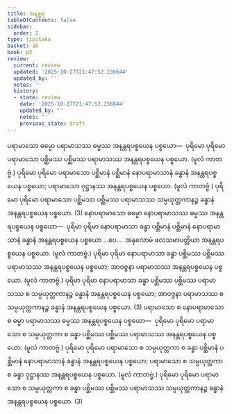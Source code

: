 ```yaml
---
title: အနန္တရ
tableOfContents: false
sidebar:
  order: 2
type: tipitaka
basket: ab
book: p2
review:
  current: review
  updated: '2025-10-27T21:47:52.236644'
  updated_by: ''
  notes: ''
  history:
  - state: review
    date: '2025-10-27T21:47:52.236644'
    updated_by: ''
    notes: ''
    previous_state: draft
---
```



<ReviewStatus review={frontmatter.review} showDetails={true} />

<HypothesisAnnotation frontmatter={frontmatter} />

<DynamicBreadcrumb />

<Division number="23" book="p2" e="ch" v="38" p="260">

<Paragraph number="2169" book="p2">
ပရာမာသော ဓမ္မော ပရာမာသဿ ဓမ္မဿ အနန္တရပစ္စယေန ပစ္စယော—  ပုရိမော ပုရိမော ပရာမာသော ပစ္ဆိမဿ ပစ္ဆိမဿ ပရာမာသဿ အနန္တရပစ္စယေန ပစ္စယော. (မူလံ ကာတဗ္ဗံ.) ပုရိမော ပုရိမော ပရာမာသော ပစ္ဆိမာနံ ပစ္ဆိမာနံ နောပရာမာသာနံ ခန္ဓာနံ အနန္တရပစ္စယေန ပစ္စယော; ပရာမာသော ဝုဋ္ဌာနဿ အနန္တရပစ္စယေန ပစ္စယော. (မူလံ ကာတဗ္ဗံ.) ပုရိမော ပုရိမော ပရာမာသော ပစ္ဆိမဿ ပစ္ဆိမဿ ပရာမာသဿ သမ္ပယုတ္တကာနဉ္စ ခန္ဓာနံ အနန္တရပစ္စယေန ပစ္စယော. (3)
</Paragraph>

</Division>
<Division number="24" book="p2" e="ch" v="38" p="261">

<Paragraph number="2170" book="p2">
နောပရာမာသော ဓမ္မော နောပရာမာသဿ ဓမ္မဿ အနန္တရပစ္စယေန ပစ္စယော—  ပုရိမာ ပုရိမာ နောပရာမာသာ ခန္ဓာ ပစ္ဆိမာနံ ပစ္ဆိမာနံ နောပရာမာသာနံ ခန္ဓာနံ အနန္တရပစ္စယေန ပစ္စယော …ပေ…  အနုလောမံ ဖလသမာပတ္တိယာ အနန္တရပစ္စယေန ပစ္စယော. (မူလံ ကာတဗ္ဗံ.) ပုရိမာ ပုရိမာ နောပရာမာသာ ခန္ဓာ ပစ္ဆိမဿ ပစ္ဆိမဿ ပရာမာသဿ အနန္တရပစ္စယေန ပစ္စယော; အာဝဇ္ဇနာ ပရာမာသဿ အနန္တရပစ္စယေန ပစ္စယော. (မူလံ ကာတဗ္ဗံ.) ပုရိမာ ပုရိမာ နောပရာမာသာ ခန္ဓာ ပစ္ဆိမဿ ပစ္ဆိမဿ ပရာမာသဿ စ သမ္ပယုတ္တကာနဉ္စ ခန္ဓာနံ အနန္တရပစ္စယေန ပစ္စယော; အာဝဇ္ဇနာ ပရာမာသဿ စ သမ္ပယုတ္တကာနဉ္စ ခန္ဓာနံ အနန္တရပစ္စယေန ပစ္စယော. (3)
</Paragraph>

</Division>
<Division number="25" book="p2" e="ch" v="38" p="261">

<Paragraph number="2171" book="p2">
ပရာမာသော စ နောပရာမာသော စ ဓမ္မာ ပရာမာသဿ ဓမ္မဿ အနန္တရပစ္စယေန ပစ္စယော—  ပုရိမော ပုရိမော ပရာမာသော စ သမ္ပယုတ္တကာ စ ခန္ဓာ ပစ္ဆိမဿ ပစ္ဆိမဿ ပရာမာသဿ အနန္တရပစ္စယေန ပစ္စယော. (မူလံ ကာတဗ္ဗံ.) ပုရိမော ပုရိမော ပရာမာသော စ သမ္ပယုတ္တကာ စ ခန္ဓာ ပစ္ဆိမာနံ ပစ္ဆိမာနံ နောပရာမာသာနံ ခန္ဓာနံ အနန္တရပစ္စယေန ပစ္စယော; ပရာမာသော စ သမ္ပယုတ္တကာ စ ခန္ဓာ ဝုဋ္ဌာနဿ အနန္တရပစ္စယေန ပစ္စယော. (မူလံ ကာတဗ္ဗံ.) ပုရိမော ပုရိမော ပရာမာသော စ သမ္ပယုတ္တကာ စ ခန္ဓာ ပစ္ဆိမဿ ပစ္ဆိမဿ ပရာမာသဿ သမ္ပယုတ္တကာနဉ္စ ခန္ဓာနံ အနန္တရပစ္စယေန ပစ္စယော. (3)
</Paragraph>
</Division>